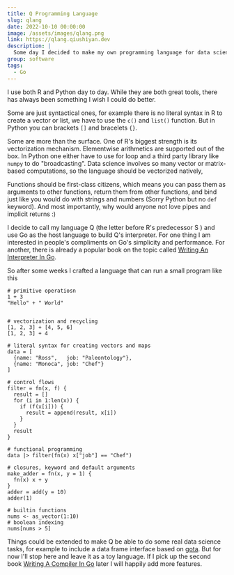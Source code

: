 ```yaml
---
title: Q Programming Language
slug: qlang
date: 2022-10-10 00:00:00
image: /assets/images/qlang.png
link: https://qlang.qiushiyan.dev
description: |
  Some day I decided to make my own programming language for data science that combines many nice features of R and Python. It should have no weird syntax, and be vectorized and functional in nature.
group: software
tags:
  - Go
---
```



I use both R and Python day to day. While they are both great tools, there has always been something I wish I could do better.

Some are just syntactical ones, for example there is no literal syntax in R to create a vector or list, we have to use the `c()` and `list()` function. But in Python you can brackets `[]` and bracelets `{}`.

Some are more than the surface. One of R's biggest strength is its vectorization mechanism. Elementwise arithmetics are supported out of the box. In Python one either have to use for loop and a third party library like `numpy` to do "broadcasting". Data science involves so many vector or matrix-based computations, so the language should be vectorized natively,

Functions should be first-class citizens, which means you can pass them as arguments to other functions, return them from other functions, and bind just like you would do with strings and numbers (Sorry Python but no `def` keyword). And most importantly, why would anyone not love pipes and implicit returns :)

I decide to call my language Q (the letter before R's predecessor S ) and use Go as the host language to build Q's interpreter. For one thing I am interested in people's compliments on Go's simplicity and performance. For another, there is already a popular book on the topic called [Writing An Interpreter In Go](https://interpreterbook.com/).

So after some weeks I crafted a language that can run a small program like this

```
# primitive operatiosn
1 + 3
"Hello" + " World"


# vectorization and recycling
[1, 2, 3] + [4, 5, 6]
[1, 2, 3] + 4

# literal syntax for creating vectors and maps
data = [
  {name: "Ross",   job: "Paleontology"},
  {name: "Monoca", job: "Chef"}
]

# control flows
filter = fn(x, f) {
  result = []
  for (i in 1:len(x)) {
    if (f(x[i])) {
      result = append(result, x[i])
    }
  }
  result
}

# functional programming
data |> filter(fn(x) x["job"] == "Chef")

# closures, keyword and default arguments
make_adder = fn(x, y = 1) {
  fn(x) x + y
}
adder = add(y = 10)
adder(1)

# builtin functions
nums <- as_vector(1:10)
# boolean indexing
nums[nums > 5]
```

Things could be extended to make Q be able to do some real data science tasks, for example to include a data frame interface based on [gota](https://github.com/go-gota/gota). But for now I'll stop here and leave it as a toy language. If I pick up the second book [Writing A Compiler In Go](https://compilerbook.com/) later I will happily add more features.
